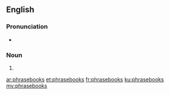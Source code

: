 ==English==

===Pronunciation===
* {{IPA|/fɹeɪzbʊks/}}

===Noun===
{{head|en|plural}}

# {{plural of|phrasebook|lang=en}}

[[ar:phrasebooks]]
[[et:phrasebooks]]
[[fr:phrasebooks]]
[[ku:phrasebooks]]
[[my:phrasebooks]]